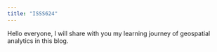 ```yaml
---
title: "ISSS624"
---
```


Hello everyone, I will share with you my learning journey of geospatial analytics in this blog.

